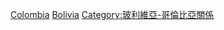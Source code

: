 [[Category:玻利維亞駐外大使|Colombia]]
[[Category:駐哥倫比亞大使|Bolivia]]
[[Category:玻利維亞-哥倫比亞關係|Category:玻利維亞-哥倫比亞關係]]